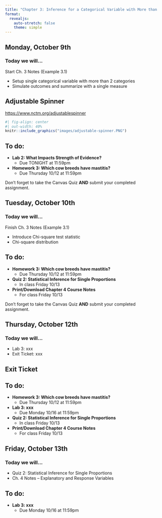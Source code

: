 ```yaml
---
title: "Chapter 3: Inference for a Categorical Variable with More than Two Categories"
format: 
  revealjs:
    auto-stretch: false
    theme: simple
---
```


## Monday, October 9th
### Today we will...

Start Ch. 3 Notes (Example 3.1)

+ Setup single categorical variable with more than 2 categories
+ Simulate outcomes and summarize with a single measure

## Adjustable Spinner

<https://www.nctm.org/adjustablespinner>

```r
#| fig-align: center
#| out-width: 40%
knitr::include_graphics("images/adjustable-spinner.PNG")
```

## To do:

+ **Lab 2: What Impacts Strength of Evidence?**
  + Due TONIGHT at 11:59pm
  
+ **Homework 3: Which cow breeds have mastitis?**
  + Due Thursday 10/12 at 11:59pm


::: callout-warning
Don't forget to take the Canvas Quiz **AND** submit your completed assignment.
:::

## Tuesday, October 10th
### Today we will...

Finish Ch. 3 Notes (Example 3.1)

+ Introduce Chi-square test statistic
+ Chi-square distribution

## To do:
  
+ **Homework 3: Which cow breeds have mastitis?**
  + Due Thursday 10/12 at 11:59pm

+ **Quiz 2: Statistical Inference for Single Proportions**
  + In class Friday 10/13
  
+ **Print/Download Chapter 4 Course Notes**
  + For class Friday 10/13

  
::: callout-warning
Don't forget to take the Canvas Quiz **AND** submit your completed assignment.
:::
  
## Thursday, October 12th
### Today we will...

+ Lab 3: xxx
+ Exit Ticket: xxx

## Exit Ticket

## To do:
  
+ **Homework 3: Which cow breeds have mastitis?**
  + Due Thursday 10/12 at 11:59pm
  
+ **Lab 3: xxx**
  + Due Monday 10/16 at 11:59pm
  
+ **Quiz 2: Statistical Inference for Single Proportions**
  + In class Friday 10/13
  
+ **Print/Download Chapter 4 Course Notes**
  + For class Friday 10/13

## Friday, October 13th
### Today we will...

+ Quiz 2: Statistical Inference for Single Proportions
+ Ch. 4 Notes -- Explanatory and Response Variables

## To do:

+ **Lab 3: xxx**
  + Due Monday 10/16 at 11:59pm
  
  
